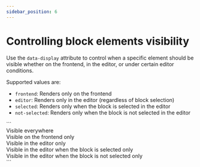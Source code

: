 ```yaml
---
sidebar_position: 6
---
```



# Controlling block elements visibility

Use the `data-display` attribute to control when a specific element should be visible whether on the frontend, in the editor, or under certain editor conditions.

Supported values are:

- `frontend`: Renders only on the frontend
- `editor`: Renders only in the editor (regardless of block selection)
- `selected`: Renders only when the block is selected in the editor
- `not-selected`: Renders only when the block is not selected in the editor

<CodeExample filenmae="block-with-styles.html">
  ```
  <section>
    <div>Visible everywhere</div>
    <div data-display="frontend">Visible on the frontend only</div>
    <div data-display="editor">Visible in the editor only</div>
    <div data-display="selected">
      Visible in the editor when the block is selected only
    </div>
    <div data-display="not-selected">
      Visible in the editor when the block is not selected only
    </div>
  </section>
  ```
</CodeExample>
